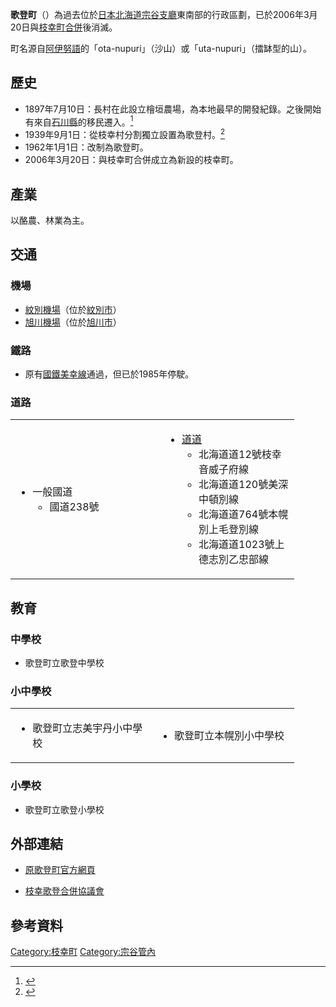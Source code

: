 {{日本町村 (廢除)
| 自治體名=歌登
| 町村=町
| 町村章=
| 日文原名=歌登町
| 平假名=うたのぼりちょう
| 羅馬字拼音=Utanobori-chō
| 廢除時間=2006年3月20日
| 廢除理由=[[新設合併|新設合併]]
| 廢除時處置=枝幸町、'''歌登町'''→[[枝幸町|枝幸町]]
| 現在自治體=枝幸町
| 都道府縣=北海道
| 支廳=宗谷支廳
| 郡=枝幸郡
| 編號=01515-6
| 面積=606.51
| 邊界未定=
| 人口=2,320
| 統計時間=2005年12月31日
| 自治體=[[枝幸町|枝幸町]]、[[濱頓別町|濱頓別町]]、[[中頓別町|中頓別町]]、[[音威子府村|音威子府村]]、[[美深町|美深町]]
| 樹=[[蝦夷松|蝦夷松]]
| 花=[[側金盞花|側金盞花]]
| 鳥=[[白鶺鴒|白鶺鴒]]
| 其他象徵物=
| 其他象徵=
| 郵遞區號=098-5298
| 所在地=枝幸郡歌登町東町106番地19
| 電話號碼=163-68-2111
| 外部連結=http://www.town.utanobori.hokkaido.jp/
| 經度=東經142度28分49.5秒
| 緯度=北緯44度50分29.4秒
| 地圖=
| 註記=
}}
'''歌登町'''（{{jpn|j=歌登町|hg=うたのぼりちょう|rm=Utannobori chō|f=y}}）為過去位於[[日本|日本]][[北海道|北海道]][[宗谷支廳|宗谷支廳]]東南部的行政區劃，已於2006年3月20日與[[枝幸町|枝幸町]][[市町村合併|合併]]後消滅。

町名源自[[阿伊努語|阿伊努語]]的「ota-nupuri」（沙山）或「uta-nupuri」（擂缽型的山）。

==歷史==
*1897年7月10日：長村在此設立檜垣農場，為本地最早的開發紀錄。之後開始有來自[[石川縣|石川縣]]的移民遷入。<ref>{{Cite web| publisher=舊歌登町公所| title=歌登町的歷史| url=http://www.town.esashi.hokkaido.jp/contents/anschluss/utanobori/ayumi.htm| accessdate=2007年6月18日| language=ja| archive-url=https://web.archive.org/web/20070927220835/http://www.town.esashi.hokkaido.jp/contents/anschluss/utanobori/ayumi.htm| archive-date=2007年9月27日| dead-url=yes}}</ref>
*1939年9月1日：從枝幸村分割獨立設置為歌登村。<ref>{{Cite web|url=http://homepage1.nifty.com/ishato/tiri/sityoson/01hokkai/01_hokkai21.htm#soya |title=市町村的變遷 - 北海道［道東・道北］ |publisher=ISSIE |accessdate=2008年7月11日 |language=ja |deadurl=yes |archiveurl=https://web.archive.org/web/20091001194212/http://homepage1.nifty.com/ishato/tiri/sityoson/01hokkai/01_hokkai21.htm |archivedate=2009年10月1日 }}</ref>
*1962年1月1日：改制為歌登町。
*2006年3月20日：與枝幸町合併成立為新設的枝幸町。

==產業==
以酪農、林業為主。

==交通==
===機場===
*[[紋別機場|紋別機場]]（位於[[紋別市|紋別市]]）
*[[旭川機場|旭川機場]]（位於[[旭川市|旭川市]]）

===鐵路===
*原有[[國鐵|國鐵]][[美幸線|美幸線]]通過，但已於1985年停駛。

===道路===

{| width="90%"
|-----
| valign="top" width="50%" |
*一般國道
**國道238號
| valign="top" |
*[[道道|道道]]
**北海道道12號枝幸音威子府線
**北海道道120號美深中頓別線 
**北海道道764號本幌別上毛登別線
**北海道道1023號上德志別乙忠部線 
|}

==教育==
===中學校===
*歌登町立歌登中學校

===小中學校===

{| width="90%"
|-----
| valign="top" width="50%" |
*歌登町立志美宇丹小中學校
| valign="top" width="50%" |
*歌登町立本幌別小中學校
|}

===小學校===
*歌登町立歌登小學校

==外部連結==
*{{Ja icon}}[https://web.archive.org/web/20060430061040/http://www.town.esashi.hokkaido.jp/contents/anschluss/utanobori/index.htm 原歌登町官方網頁]
*{{Ja icon}}[https://web.archive.org/web/20070704110830/http://www.town.esashi.hokkaido.jp/contents/anschluss/gappei/index.htm 枝幸歌登合併協議會]

==參考資料==
<div style="font-size: 85%">
<references />
</div>

{{宗谷支廳}}
{{Authority control}}

[[Category:枝幸町|Category:枝幸町]]
[[Category:宗谷管內|Category:宗谷管內]]